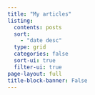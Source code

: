 ```yaml
---
title: "My articles"
listing:
  contents: posts
  sort: 
    - "date desc"
  type: grid
  categories: false
  sort-ui: true
  filter-ui: true
page-layout: full
title-block-banner: False
---
```



